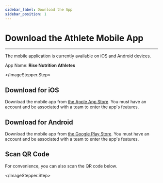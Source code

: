```yaml
---
sidebar_label: Download the App
sidebar_position: 1
---
```



# Download the Athlete Mobile App

---

The mobile application is currently available on iOS and Android devices. 

App Name: **Rise Nutrition Athletes**

<ImageStepper>
  <ImageStepper.Step
    title="App Icon"
    imgSrc="/img/docs/mobile/getting-app/icon.jpg"
    imgCaption="Look for the Rise Nutrition logo"
  >

  </ImageStepper.Step>
</ImageStepper>

## Download for iOS

Download the mobile app from [the Apple App Store](https://apps.apple.com/us/app/rise-nutrition-athletes/id1586753485).
You must have an account and be associated with a team to enter the app's features.


## Download for Android

Download the mobile app from [the Google Play Store](https://play.google.com/store/apps/details?id=com.athleteapp).
You must have an account and be associated with a team to enter the app's features.

## Scan QR Code

For convenience, you can also scan the QR code below. 

<ImageStepper>
  <ImageStepper.Step
    title="QR Code"
    imgSrc="/img/docs/mobile/getting-app/QR.png"
  >

  </ImageStepper.Step>
</ImageStepper>





[contact]: /docs#feedback--assistance
[testflight]: https://apps.apple.com/us/app/testflight/id899247664

